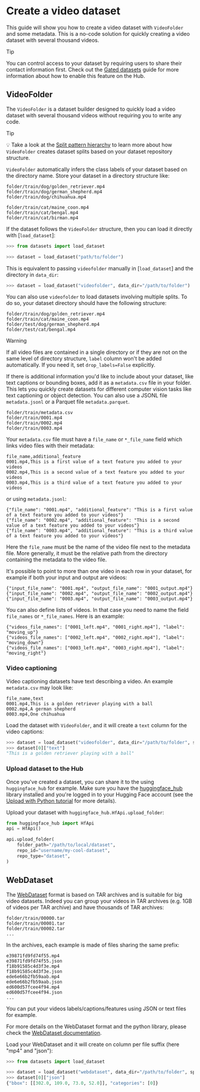 # Create a video dataset

This guide will show you how to create a video dataset with `VideoFolder` and some metadata. This is a no-code solution for quickly creating a video dataset with several thousand videos.

> [!TIP]
> You can control access to your dataset by requiring users to share their contact information first. Check out the [Gated datasets](https://huggingface.co/docs/hub/datasets-gated) guide for more information about how to enable this feature on the Hub.

## VideoFolder

The `VideoFolder` is a dataset builder designed to quickly load a video dataset with several thousand videos without requiring you to write any code.

> [!TIP]
> 💡 Take a look at the [Split pattern hierarchy](repository_structure#split-pattern-hierarchy) to learn more about how `VideoFolder` creates dataset splits based on your dataset repository structure.

`VideoFolder` automatically infers the class labels of your dataset based on the directory name. Store your dataset in a directory structure like:

```
folder/train/dog/golden_retriever.mp4
folder/train/dog/german_shepherd.mp4
folder/train/dog/chihuahua.mp4

folder/train/cat/maine_coon.mp4
folder/train/cat/bengal.mp4
folder/train/cat/birman.mp4
```

If the dataset follows the `VideoFolder` structure, then you can load it directly with [`load_dataset`]:

```py
>>> from datasets import load_dataset

>>> dataset = load_dataset("path/to/folder")
```

This is equivalent to passing `videofolder` manually in [`load_dataset`] and the directory in `data_dir`:

```py
>>> dataset = load_dataset("videofolder", data_dir="/path/to/folder")
```

You can also use `videofolder` to load datasets involving multiple splits. To do so, your dataset directory should have the following structure:

```
folder/train/dog/golden_retriever.mp4
folder/train/cat/maine_coon.mp4
folder/test/dog/german_shepherd.mp4
folder/test/cat/bengal.mp4
```

> [!WARNING]
> If all video files are contained in a single directory or if they are not on the same level of directory structure, `label` column won't be added automatically. If you need it, set `drop_labels=False` explicitly.


If there is additional information you'd like to include about your dataset, like text captions or bounding boxes, add it as a `metadata.csv` file in your folder. This lets you quickly create datasets for different computer vision tasks like text captioning or object detection. You can also use a JSONL file `metadata.jsonl` or a Parquet file `metadata.parquet`.

```
folder/train/metadata.csv
folder/train/0001.mp4
folder/train/0002.mp4
folder/train/0003.mp4
```

Your `metadata.csv` file must have a `file_name` or `*_file_name` field which links video files with their metadata:

```csv
file_name,additional_feature
0001.mp4,This is a first value of a text feature you added to your videos
0002.mp4,This is a second value of a text feature you added to your videos
0003.mp4,This is a third value of a text feature you added to your videos
```

or using `metadata.jsonl`:

```jsonl
{"file_name": "0001.mp4", "additional_feature": "This is a first value of a text feature you added to your videos"}
{"file_name": "0002.mp4", "additional_feature": "This is a second value of a text feature you added to your videos"}
{"file_name": "0003.mp4", "additional_feature": "This is a third value of a text feature you added to your videos"}
```

Here the `file_name` must be the name of the video file next to the metadata file. More generally, it must be the relative path from the directory containing the metadata to the video file.

It's possible to point to more than one video in each row in your dataset, for example if both your input and output are videos:

```jsonl
{"input_file_name": "0001.mp4", "output_file_name": "0001_output.mp4"}
{"input_file_name": "0002.mp4", "output_file_name": "0002_output.mp4"}
{"input_file_name": "0003.mp4", "output_file_name": "0003_output.mp4"}
```

You can also define lists of videos. In that case you need to name the field `file_names` or `*_file_names`. Here is an example:

```jsonl
{"videos_file_names": ["0001_left.mp4", "0001_right.mp4"], "label": "moving_up"}
{"videos_file_names": ["0002_left.mp4", "0002_right.mp4"], "label": "moving_down"}
{"videos_file_names": ["0003_left.mp4", "0003_right.mp4"], "label": "moving_right"}
```

### Video captioning

Video captioning datasets have text describing a video. An example `metadata.csv` may look like:

```csv
file_name,text
0001.mp4,This is a golden retriever playing with a ball
0002.mp4,A german shepherd
0003.mp4,One chihuahua
```

Load the dataset with `VideoFolder`, and it will create a `text` column for the video captions:

```py
>>> dataset = load_dataset("videofolder", data_dir="/path/to/folder", split="train")
>>> dataset[0]["text"]
"This is a golden retriever playing with a ball"
```

### Upload dataset to the Hub

Once you've created a dataset, you can share it to the using `huggingface_hub` for example. Make sure you have the [huggingface_hub](https://huggingface.co/docs/huggingface_hub/index) library installed and you're logged in to your Hugging Face account (see the [Upload with Python tutorial](upload_dataset#upload-with-python) for more details).

Upload your dataset with `huggingface_hub.HfApi.upload_folder`:

```py
from huggingface_hub import HfApi
api = HfApi()

api.upload_folder(
    folder_path="/path/to/local/dataset",
    repo_id="username/my-cool-dataset",
    repo_type="dataset",
)
```

## WebDataset

The [WebDataset](https://github.com/webdataset/webdataset) format is based on TAR archives and is suitable for big video datasets.
Indeed you can group your videos in TAR archives (e.g. 1GB of videos per TAR archive) and have thousands of TAR archives:

```
folder/train/00000.tar
folder/train/00001.tar
folder/train/00002.tar
...
```

In the archives, each example is made of files sharing the same prefix:

```
e39871fd9fd74f55.mp4
e39871fd9fd74f55.json
f18b91585c4d3f3e.mp4
f18b91585c4d3f3e.json
ede6e66b2fb59aab.mp4
ede6e66b2fb59aab.json
ed600d57fcee4f94.mp4
ed600d57fcee4f94.json
...
```

You can put your videos labels/captions/features using JSON or text files for example.

For more details on the WebDataset format and the python library, please check the [WebDataset documentation](https://webdataset.github.io/webdataset).

Load your WebDataset and it will create on column per file suffix (here "mp4" and "json"):

```python
>>> from datasets import load_dataset

>>> dataset = load_dataset("webdataset", data_dir="/path/to/folder", split="train")
>>> dataset[0]["json"]
{"bbox": [[302.0, 109.0, 73.0, 52.0]], "categories": [0]}
```
